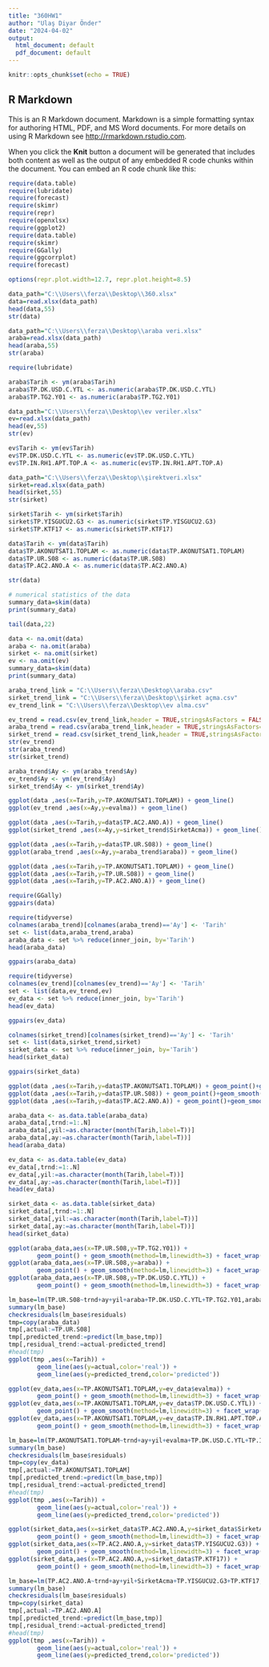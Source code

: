 ---
title: "360HW1"
author: "Ulaş Diyar Önder"
date: "2024-04-02"
output:
  html_document: default
  pdf_document: default
---

```{r setup, include=FALSE}
knitr::opts_chunk$set(echo = TRUE)
```

## R Markdown

This is an R Markdown document. Markdown is a simple formatting syntax for authoring HTML, PDF, and MS Word documents. For more details on using R Markdown see <http://rmarkdown.rstudio.com>.

When you click the **Knit** button a document will be generated that includes both content as well as the output of any embedded R code chunks within the document. You can embed an R code chunk like this:


```{r}
require(data.table)
require(lubridate)
require(forecast)
require(skimr)
require(repr)
require(openxlsx) 
require(ggplot2)
require(data.table)
require(skimr)
require(GGally)
require(ggcorrplot)
require(forecast)

options(repr.plot.width=12.7, repr.plot.height=8.5)

data_path="C:\\Users\\ferza\\Desktop\\360.xlsx"
data=read.xlsx(data_path)
head(data,55)
str(data)
```

```{r}
data_path="C:\\Users\\ferza\\Desktop\\araba veri.xlsx"
araba=read.xlsx(data_path)
head(araba,55)
str(araba)
```
```{r}
require(lubridate)

araba$Tarih <- ym(araba$Tarih)
araba$TP.DK.USD.C.YTL <- as.numeric(araba$TP.DK.USD.C.YTL)
araba$TP.TG2.Y01 <- as.numeric(araba$TP.TG2.Y01)
```


```{r}
data_path="C:\\Users\\ferza\\Desktop\\ev veriler.xlsx"
ev=read.xlsx(data_path)
head(ev,55)
str(ev)
```

```{r}
ev$Tarih <- ym(ev$Tarih)
ev$TP.DK.USD.C.YTL <- as.numeric(ev$TP.DK.USD.C.YTL)
ev$TP.IN.RH1.APT.TOP.A <- as.numeric(ev$TP.IN.RH1.APT.TOP.A)
```


```{r}
data_path="C:\\Users\\ferza\\Desktop\\şirektveri.xlsx"
sirket=read.xlsx(data_path)
head(sirket,55)
str(sirket)
```
```{r}
sirket$Tarih <- ym(sirket$Tarih)
sirket$TP.YISGUCU2.G3 <- as.numeric(sirket$TP.YISGUCU2.G3)
sirket$TP.KTF17 <- as.numeric(sirket$TP.KTF17)
```

```{r}
data$Tarih <- ym(data$Tarih)
data$TP.AKONUTSAT1.TOPLAM <- as.numeric(data$TP.AKONUTSAT1.TOPLAM)
data$TP.UR.S08 <- as.numeric(data$TP.UR.S08)
data$TP.AC2.ANO.A <- as.numeric(data$TP.AC2.ANO.A)

str(data)
```
```{r}
# numerical statistics of the data
summary_data=skim(data)
print(summary_data)
```
```{r}
tail(data,22)
```
```{r}
data <- na.omit(data)
araba <- na.omit(araba)
sirket <- na.omit(sirket)
ev <- na.omit(ev)
summary_data=skim(data)
print(summary_data)
```
```{r}
araba_trend_link = "C:\\Users\\ferza\\Desktop\\araba.csv"
sirket_trend_link = "C:\\Users\\ferza\\Desktop\\şirket açma.csv"
ev_trend_link = "C:\\Users\\ferza\\Desktop\\ev alma.csv"

ev_trend = read.csv(ev_trend_link,header = TRUE,stringsAsFactors = FALSE)
araba_trend = read.csv(araba_trend_link,header = TRUE,stringsAsFactors=FALSE)
sirket_trend = read.csv(sirket_trend_link,header = TRUE,stringsAsFactors=FALSE)
str(ev_trend)
str(araba_trend)
str(sirket_trend)
```
```{r}
araba_trend$Ay <- ym(araba_trend$Ay)
ev_trend$Ay <- ym(ev_trend$Ay)
sirket_trend$Ay <- ym(sirket_trend$Ay)
```


```{r}
ggplot(data ,aes(x=Tarih,y=TP.AKONUTSAT1.TOPLAM)) + geom_line()
ggplot(ev_trend ,aes(x=Ay,y=evalma)) + geom_line()
```
```{r}
ggplot(data ,aes(x=Tarih,y=data$TP.AC2.ANO.A)) + geom_line()
ggplot(sirket_trend ,aes(x=Ay,y=sirket_trend$SirketAcma)) + geom_line()
```

```{r}
ggplot(data ,aes(x=Tarih,y=data$TP.UR.S08)) + geom_line()
ggplot(araba_trend ,aes(x=Ay,y=araba_trend$araba)) + geom_line()
```

```{r}
ggplot(data ,aes(x=Tarih,y=TP.AKONUTSAT1.TOPLAM)) + geom_line()
ggplot(data ,aes(x=Tarih,y=TP.UR.S08)) + geom_line()
ggplot(data ,aes(x=Tarih,y=TP.AC2.ANO.A)) + geom_line()
```

```{r}
require(GGally)
ggpairs(data)
```

```{r}
require(tidyverse)
colnames(araba_trend)[colnames(araba_trend)=='Ay'] <- 'Tarih'
set <- list(data,araba_trend,araba)
araba_data <- set %>% reduce(inner_join, by='Tarih')
head(araba_data)
```
```{r}
ggpairs(araba_data)
```

```{r}
require(tidyverse)
colnames(ev_trend)[colnames(ev_trend)=='Ay'] <- 'Tarih'
set <- list(data,ev_trend,ev)
ev_data <- set %>% reduce(inner_join, by='Tarih')
head(ev_data)
```
```{r}
ggpairs(ev_data)
```
```{r}
colnames(sirket_trend)[colnames(sirket_trend)=='Ay'] <- 'Tarih'
set <- list(data,sirket_trend,sirket)
sirket_data <- set %>% reduce(inner_join, by='Tarih')
head(sirket_data)
```
```{r}
ggpairs(sirket_data)
```


```{r}
ggplot(data ,aes(x=Tarih,y=data$TP.AKONUTSAT1.TOPLAM)) + geom_point()+geom_smooth(method='lm')
ggplot(data ,aes(x=Tarih,y=data$TP.UR.S08)) + geom_point()+geom_smooth(method='lm')
ggplot(data ,aes(x=Tarih,y=data$TP.AC2.ANO.A)) + geom_point()+geom_smooth(method='lm')
```

```{r}
araba_data <- as.data.table(araba_data)
araba_data[,trnd:=1:.N]
araba_data[,yil:=as.character(month(Tarih,label=T))]
araba_data[,ay:=as.character(month(Tarih,label=T))]
head(araba_data)
```
```{r}
ev_data <- as.data.table(ev_data)
ev_data[,trnd:=1:.N]
ev_data[,yil:=as.character(month(Tarih,label=T))]
ev_data[,ay:=as.character(month(Tarih,label=T))]
head(ev_data)
```
```{r}
sirket_data <- as.data.table(sirket_data)
sirket_data[,trnd:=1:.N]
sirket_data[,yil:=as.character(month(Tarih,label=T))]
sirket_data[,ay:=as.character(month(Tarih,label=T))]
head(sirket_data)
```

```{r}
ggplot(araba_data,aes(x=TP.UR.S08,y=TP.TG2.Y01)) +
        geom_point() + geom_smooth(method=lm,linewidth=3) + facet_wrap(~ay)
ggplot(araba_data,aes(x=TP.UR.S08,y=araba)) +
        geom_point() + geom_smooth(method=lm,linewidth=3) + facet_wrap(~ay)
ggplot(araba_data,aes(x=TP.UR.S08,y=TP.DK.USD.C.YTL)) +
        geom_point() + geom_smooth(method=lm,linewidth=3) + facet_wrap(~ay)
```


```{r}
lm_base=lm(TP.UR.S08~trnd+ay+yil+araba+TP.DK.USD.C.YTL+TP.TG2.Y01,araba_data)
summary(lm_base)
checkresiduals(lm_base$residuals)
tmp=copy(araba_data)
tmp[,actual:=TP.UR.S08]
tmp[,predicted_trend:=predict(lm_base,tmp)]
tmp[,residual_trend:=actual-predicted_trend]
#head(tmp)
ggplot(tmp ,aes(x=Tarih)) +
        geom_line(aes(y=actual,color='real')) + 
        geom_line(aes(y=predicted_trend,color='predicted'))
```
```{r}
ggplot(ev_data,aes(x=TP.AKONUTSAT1.TOPLAM,y=ev_data$evalma)) +
        geom_point() + geom_smooth(method=lm,linewidth=3) + facet_wrap(~ay)
ggplot(ev_data,aes(x=TP.AKONUTSAT1.TOPLAM,y=ev_data$TP.DK.USD.C.YTL)) +
        geom_point() + geom_smooth(method=lm,linewidth=3) + facet_wrap(~ay)
ggplot(ev_data,aes(x=TP.AKONUTSAT1.TOPLAM,y=ev_data$TP.IN.RH1.APT.TOP.A)) +
        geom_point() + geom_smooth(method=lm,linewidth=3) + facet_wrap(~ay)
```

```{r}
lm_base=lm(TP.AKONUTSAT1.TOPLAM~trnd+ay+yil+evalma+TP.DK.USD.C.YTL+TP.IN.RH1.APT.TOP.A,ev_data)
summary(lm_base)
checkresiduals(lm_base$residuals)
tmp=copy(ev_data)
tmp[,actual:=TP.AKONUTSAT1.TOPLAM]
tmp[,predicted_trend:=predict(lm_base,tmp)]
tmp[,residual_trend:=actual-predicted_trend]
#head(tmp)
ggplot(tmp ,aes(x=Tarih)) +
        geom_line(aes(y=actual,color='real')) + 
        geom_line(aes(y=predicted_trend,color='predicted'))
```

```{r}
ggplot(sirket_data,aes(x=sirket_data$TP.AC2.ANO.A,y=sirket_data$SirketAcma)) +
        geom_point() + geom_smooth(method=lm,linewidth=3) + facet_wrap(~ay)
ggplot(sirket_data,aes(x=TP.AC2.ANO.A,y=sirket_data$TP.YISGUCU2.G3)) +
        geom_point() + geom_smooth(method=lm,linewidth=3) + facet_wrap(~ay)
ggplot(sirket_data,aes(x=TP.AC2.ANO.A,y=sirket_data$TP.KTF17)) +
        geom_point() + geom_smooth(method=lm,linewidth=3) + facet_wrap(~ay)
```
```{r}
lm_base=lm(TP.AC2.ANO.A~trnd+ay+yil+SirketAcma+TP.YISGUCU2.G3+TP.KTF17,sirket_data)
summary(lm_base)
checkresiduals(lm_base$residuals)
tmp=copy(sirket_data)
tmp[,actual:=TP.AC2.ANO.A]
tmp[,predicted_trend:=predict(lm_base,tmp)]
tmp[,residual_trend:=actual-predicted_trend]
#head(tmp)
ggplot(tmp ,aes(x=Tarih)) +
        geom_line(aes(y=actual,color='real')) + 
        geom_line(aes(y=predicted_trend,color='predicted'))
```

